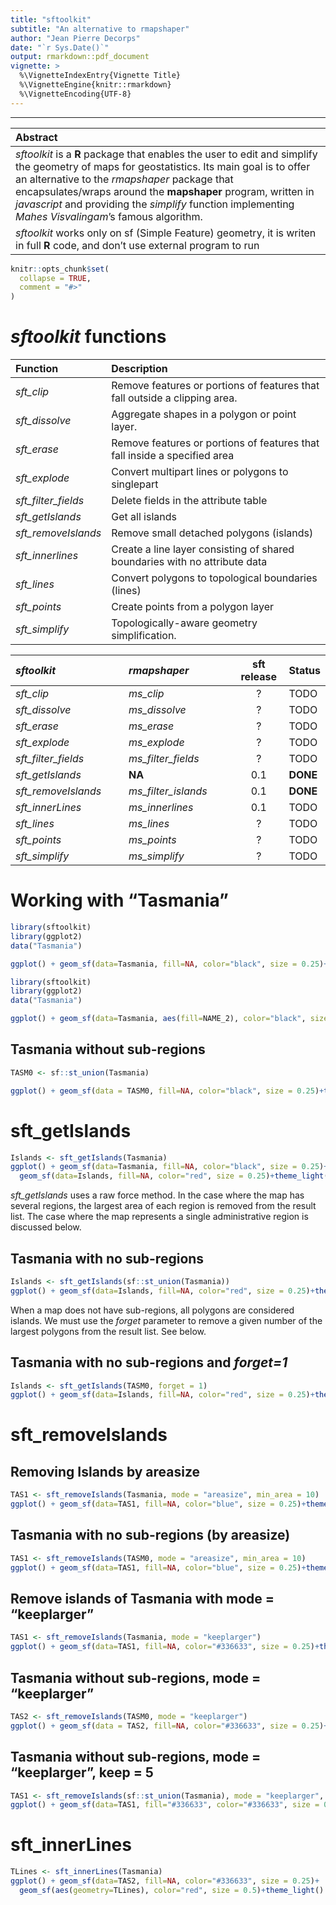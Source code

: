 ```yaml
---
title: "sftoolkit"
subtitle: "An alternative to rmapshaper"
author: "Jean Pierre Decorps"
date: "`r Sys.Date()`"
output: rmarkdown::pdf_document
vignette: >
  %\VignetteIndexEntry{Vignette Title}
  %\VignetteEngine{knitr::rmarkdown}
  %\VignetteEncoding{UTF-8}
---
```


----------------------------------
  
\vspace{4cm}

| **Abstract** |
| :------------------------------------------------------------------------------ |
| *sftoolkit* is a **R** package that enables the user to edit and simplify the geometry of maps for geostatistics. Its main goal is to offer an alternative to the *rmapshaper* package that encapsulates/wraps around the **mapshaper** program, written in *javascript* and providing the *simplify* function implementing *Mahes Visvalingam*'s famous algorithm.|
| *sftoolkit* works only on sf (Simple Feature) geometry, it is writen in full **R** code, and don't use external program to run|



```r
knitr::opts_chunk$set(
  collapse = TRUE,
  comment = "#>"
)
```

\newpage
# *sftoolkit* functions

| Function | Description |
| :--------------- | :----------------------------------------------------------
| *sft_clip*          | Remove features or portions of features that fall outside a clipping area.
| *sft_dissolve*      | Aggregate shapes in a polygon or point layer.
| *sft_erase*         | Remove features or portions of features that fall inside a specified area
| *sft_explode*       | Convert multipart lines or polygons to singlepart
| *sft_filter_fields* | Delete fields in the attribute table
| *sft_getIslands*    | Get all islands
| *sft_removeIslands* | Remove small detached polygons (islands)
| *sft_innerlines*    | Create a line layer consisting of shared boundaries with no attribute data
| *sft_lines*         | Convert polygons to topological boundaries (lines)
| *sft_points*        | Create points from a polygon layer
| *sft_simplify*      | Topologically-aware geometry simplification.

| *sftoolkit*            | *rmapshaper*         | sft release  | Status
| :---------------------------- | :---------------------------| :-----------: |---------
| *sft_clip*             | *ms_clip*            |  ?  | TODO     
| *sft_dissolve*         | *ms_dissolve*        |  ?  | TODO     
| *sft_erase*            | *ms_erase*           |  ?  | TODO     
| *sft_explode*          | *ms_explode*         |  ?  | TODO     
| *sft_filter_fields*    | *ms_filter_fields*   |  ?  | TODO     
| *sft_getIslands*       | **NA**               | 0.1 | **DONE**     
| *sft_removeIslands*    | *ms_filter_islands*  | 0.1 | **DONE**     
| *sft_innerLines*       | *ms_innerlines*      | 0.1 | TODO     
| *sft_lines*            | *ms_lines*           |  ?  | TODO     
| *sft_points*           | *ms_points*          |  ?  | TODO     
| *sft_simplify*         | *ms_simplify*        |  ?  | TODO     

\newpage
# Working with "Tasmania"
\par\noindent\rule[20pt]{\textwidth}{0.4pt}
```r
library(sftoolkit)
library(ggplot2)
data("Tasmania")

ggplot() + geom_sf(data=Tasmania, fill=NA, color="black", size = 0.25)+theme_light()
```

\newpage
```r
library(sftoolkit)
library(ggplot2)
data("Tasmania")

ggplot() + geom_sf(data=Tasmania, aes(fill=NAME_2), color="black", size = 0.25)+theme_light()
```

\newpage
## Tasmania without sub-regions
```r
TASM0 <- sf::st_union(Tasmania)

ggplot() + geom_sf(data = TASM0, fill=NA, color="black", size = 0.25)+theme_light()

```


\newpage
# sft_getIslands
\par\noindent\rule[20pt]{\textwidth}{0.4pt}
```r
Islands <- sft_getIslands(Tasmania)
ggplot() + geom_sf(data=Tasmania, fill=NA, color="black", size = 0.25)+theme_light() +
  geom_sf(data=Islands, fill=NA, color="red", size = 0.25)+theme_light()

```

*sft_getIslands* uses a raw force method. In the case where the map has several regions, the largest area of each region is removed from the result list. The case where the map represents a single administrative region is discussed below.

\newpage
## Tasmania with no sub-regions
```r
Islands <- sft_getIslands(sf::st_union(Tasmania))
ggplot() + geom_sf(data=Islands, fill=NA, color="red", size = 0.25)+theme_light()
```

When a map does not have sub-regions, all polygons are considered islands. We must use the *forget* parameter to remove a given number of the largest polygons from the result list. See below.

\newpage
## Tasmania with no sub-regions and *forget=1*
```r
Islands <- sft_getIslands(TASM0, forget = 1)
ggplot() + geom_sf(data=Islands, fill=NA, color="red", size = 0.25)+theme_light()
```

\newpage
# sft_removeIslands
\par\noindent\rule[20pt]{\textwidth}{0.4pt}

## Removing Islands by areasize
```r
TAS1 <- sft_removeIslands(Tasmania, mode = "areasize", min_area = 10)
ggplot() + geom_sf(data=TAS1, fill=NA, color="blue", size = 0.25)+theme_light()
```

\newpage
## Tasmania with no sub-regions (by areasize)
```r
TAS1 <- sft_removeIslands(TASM0, mode = "areasize", min_area = 10)
ggplot() + geom_sf(data=TAS1, fill=NA, color="blue", size = 0.25)+theme_light()
```

\newpage
## Remove islands of Tasmania with mode = "keeplarger"
```r
TAS1 <- sft_removeIslands(Tasmania, mode = "keeplarger")
ggplot() + geom_sf(data=TAS1, fill=NA, color="#336633", size = 0.25)+theme_light()
```

\newpage
## Tasmania without sub-regions, mode = "keeplarger"
```r
TAS2 <- sft_removeIslands(TASM0, mode = "keeplarger")
ggplot() + geom_sf(data = TAS2, fill=NA, color="#336633", size = 0.25)+theme_light()
```

\newpage
## Tasmania without sub-regions, mode = "keeplarger", keep = 5
```r
TAS1 <- sft_removeIslands(sf::st_union(Tasmania), mode = "keeplarger", keep = 5)
ggplot() + geom_sf(data=TAS1, fill="#336633", color="#336633", size = 0.25)+theme_light()
```

\newpage
# sft_innerLines
\par\noindent\rule[20pt]{\textwidth}{0.4pt}

```r
TLines <- sft_innerLines(Tasmania)
ggplot() + geom_sf(data=TAS2, fill=NA, color="#336633", size = 0.25)+
  geom_sf(aes(geometry=TLines), color="red", size = 0.5)+theme_light()
```

